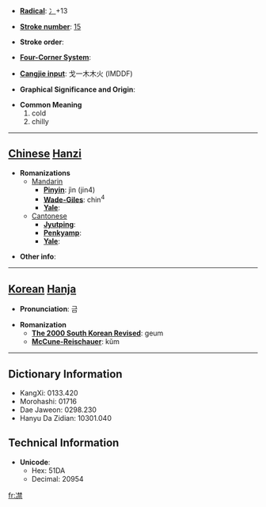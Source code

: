 * '''[[Wiktionary:Chinese radical index| Radical]]''': [[Wiktionary:Chinese radical index 冫|冫]]+13

* '''[[Wiktionary:Chinese total strokes index|Stroke number]]''': [[Wiktionary:Chinese total strokes index 15|15]]

* '''Stroke order''': 

* '''[[Wiktionary:Chinese four corner index|Four-Corner System]]''': 

* '''[[Wiktionary:Chinese Cangjie index|Cangjie input]]''': 戈一木木火 (IMDDF)

* '''Graphical Significance and Origin''': 

* '''Common Meaning'''
*#cold
*# chilly


----

== [[Chinese]] [[Hanzi]] ==

* '''Romanizations'''
** [[Mandarin]]
*** '''[[Pinyin]]''': jìn (jin4)
*** '''[[Wade-Giles]]''': chin<sup>4</sup>
*** '''[[Yale]]''': 
**[[Cantonese]]
***'''[[Jyutping]]''':
***'''[[Penkyamp]]''': 
***'''[[Yale]]''': 

* '''Other info''': 

----

== [[Korean]] [[Hanja]] ==

* '''Pronunciation''': 금

* '''Romanization'''
** '''[[The 2000 South Korean Revised Romanization|The 2000 South Korean Revised]]''': geum
** '''[[McCune-Reischauer]]''': kŭm

----

== Dictionary Information ==

* KangXi: 0133.420
* Morohashi: 01716
* Dae Jaweon: 0298.230
* Hanyu Da Zidian: 10301.040

== Technical Information ==

* '''Unicode''':
** Hex: 51DA
** Decimal: 20954

[[fr:凚]]